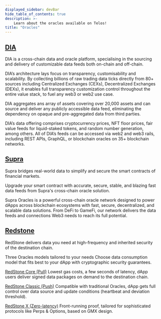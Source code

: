 ---
displayed_sidebar: devBar
hide_table_of_contents: true
description: >-
    Learn about the oracles available on Telos!
title: "Oracles"
---

## [DIA](/evm/oracles/dia/)

DIA is a cross-chain data and oracle platform, specialising in the sourcing and delivery of customizable data feeds both on-chain and off-chain.  

DIA’s architecture lays focus on transparency, customisability and scalability. By collecting billions of raw trading data ticks directly from 80+ sources including Centralized Exchanges (CEXs), Decentralized Exchanges (DEXs), it enables full transparency customization control throughout the entire value stack, to fuel any web3 or web2 use case.  

DIA aggregates ans array of assets covering over 20,000 assets and can source and deliver any publicly accessible data feed, eliminating the dependency on opaque and pre-aggregated data from third parties.  

DIA’s data offering comprises cryptocurrency prices, NFT floor prices, fair value feeds for liquid-staked tokens, and random number generation, among others. All of DIA’s feeds can be accessed via web2 and web3 rails, including REST APIs, GraphQL, or blockchain oracles on 35+ blockchain networks.

## [Supra](https://supra.com/oracles-product/)

Supra bridges real-world data to simplify and secure the smart contracts of financial markets.  

Upgrade your smart contract with accurate, secure, stable, and blazing fast data feeds from Supra's cross-chain oracle solution.  

Supra Oracles is a powerful cross-chain oracle network designed to power dApps across blockchain ecosystems with fast, secure, decentralized, and scalable data solutions. From DeFi to GameFi, our network delivers the data feeds and connections Web3 needs to reach its full potential.

## [Redstone](https://redstone.finance/)

RedStone delivers data you need at high-frequency and inherited security of the destination chain.

Three Oracles models tailored to your needs
Choose data consumption model that fits best to your dApp with cryptographic security guarantees.

[RedStone Core (Pull)](https://docs.redstone.finance/docs/smart-contract-devs/get-started/redstone-core)
Lowest gas costs, a few seconds of latency, dApp users deliver signed data packages on demand to the destination chain.

[RedStone Classic (Push)](https://docs.redstone.finance/docs/smart-contract-devs/get-started/redstone-classic)
Compatible with traditional Oracles, dApp gets full control over data source and update conditions (heartbeat and deviation threshold).

[RedStone X (Zero-latency)](https://docs.redstone.finance/docs/smart-contract-devs/get-started/redstone-x)
Front-running proof, tailored for sophisticated protocols like Perps & Options, based on GMX design.